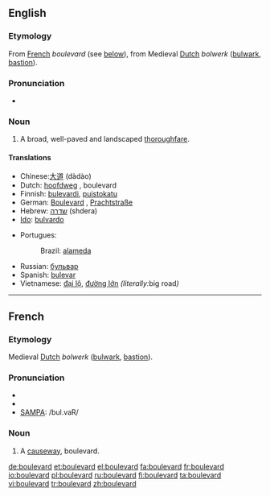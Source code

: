 {{see|Boulevard}}
==English==

===Etymology===
From [[French]] ''boulevard'' (see [[Boulevard#French|below]]), from Medieval [[Dutch]] ''bolwerk'' ([[bulwark]], [[bastion]]).

===Pronunciation===
* {{IPA|/ˈbʊlɨvɑɹd̚/}}

===Noun===
{{en-noun}}

# A broad, well-paved and landscaped [[thoroughfare]].

====Translations====
{{top}}
* Chinese:[[大道]] (dàdào)
* Dutch: [[hoofdweg]] {{m}}, boulevard {{m}}
* Finnish: [[bulevardi]], [[puistokatu]]
* German: [[Boulevard]] {{m}}, [[Prachtstraße]] {{f}}
* Hebrew: [[שדרה]] (shdera) {{f}}
* [[Ido]]: [[bulvardo]]
{{mid}}
* Portugues:
*: Brazil: {{s}}{{m}} [[alameda]]
* Russian: {{m}} [[бульвар]]
* Spanish: [[bulevar]] {{m}}
* Vietnamese: [[đại lộ]], [[đường lớn]] ''(literally: ''big road'')''
{{bottom}}

----

==French==

===Etymology===
Medieval [[Dutch]] ''bolwerk'' ([[bulwark]], [[bastion]]).

===Pronunciation===
*{{audio|Fr-boulevard.ogg|audio}}
* {{IPA|/bul.vaʁ/}}
* [[w:SAMPA|SAMPA]]: /bul.vaR/

===Noun===
{{fr-noun|m}}

# A [[causeway]], boulevard.

[[de:boulevard]]
[[et:boulevard]]
[[el:boulevard]]
[[fa:boulevard]]
[[fr:boulevard]]
[[io:boulevard]]
[[pl:boulevard]]
[[ru:boulevard]]
[[fi:boulevard]]
[[ta:boulevard]]
[[vi:boulevard]]
[[tr:boulevard]]
[[zh:boulevard]]